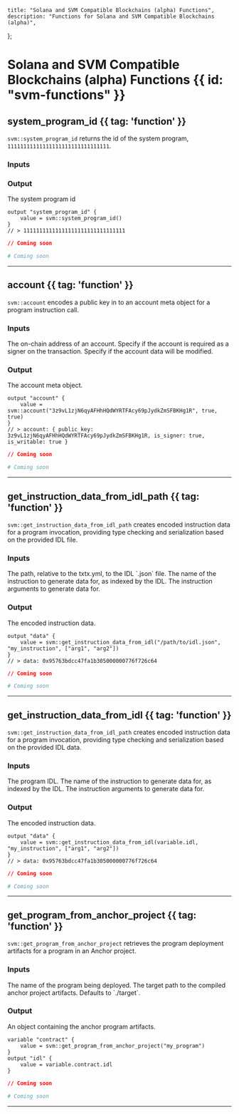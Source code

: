     title: "Solana and SVM Compatible Blockchains (alpha) Functions",
    description: "Functions for Solana and SVM Compatible Blockchains (alpha)",
};

# Solana and SVM Compatible Blockchains (alpha) Functions {{ id: "svm-functions" }}


## system_program_id {{ tag: 'function' }}

<Row>
  <Col>

`svm::system_program_id` returns the id of the system program, `11111111111111111111111111111111`.

### Inputs

<Properties>


</Properties>

### Output

<Properties>
  <Property name="value">
    The system program id
  </Property>
</Properties>


<CodeGroup title="Example using system_program_id">


```hcl {{ title: 'main.tx' }}
output "system_program_id" { 
    value = svm::system_program_id()
}
// > 11111111111111111111111111111111

```


```json {{ title: 'main.json' }}
// Coming soon
```

```yaml {{ title: 'main.yaml' }}
# Coming soon
```

</CodeGroup>
</Col>
</Row>

---


## account {{ tag: 'function' }}

<Row>
  <Col>

`svm::account` encodes a public key in to an account meta object for a program instruction call.

### Inputs

<Properties>


  <Property name="public_key">
    The on-chain address of an account.
  </Property>


  <Property name="is_signer">
    Specify if the account is required as a signer on the transaction.
  </Property>


  <Property name="is_writable">
    Specify if the account data will be modified.
  </Property>


</Properties>

### Output

<Properties>
  <Property name="value">
    The account meta object.
  </Property>
</Properties>


<CodeGroup title="Example using account">


```hcl {{ title: 'main.tx' }}
output "account" { 
    value = svm::account("3z9vL1zjN6qyAFHhHQdWYRTFAcy69pJydkZmSFBKHg1R", true, true)
}
// > account: { public_key: 3z9vL1zjN6qyAFHhHQdWYRTFAcy69pJydkZmSFBKHg1R, is_signer: true, is_writable: true } 

```


```json {{ title: 'main.json' }}
// Coming soon
```

```yaml {{ title: 'main.yaml' }}
# Coming soon
```

</CodeGroup>
</Col>
</Row>

---


## get_instruction_data_from_idl_path {{ tag: 'function' }}

<Row>
  <Col>

`svm::get_instruction_data_from_idl_path` creates encoded instruction data for a program invocation, providing type checking and serialization based on the provided IDL file.

### Inputs

<Properties>


  <Property name="idl_path">
    The path, relative to the txtx.yml, to the IDL `.json` file.
  </Property>


  <Property name="instruction_name">
    The name of the instruction to generate data for, as indexed by the IDL.
  </Property>


  <Property name="arguments">
    The instruction arguments to generate data for.
  </Property>


</Properties>

### Output

<Properties>
  <Property name="value">
    The encoded instruction data.
  </Property>
</Properties>


<CodeGroup title="Example using get_instruction_data_from_idl_path">


```hcl {{ title: 'main.tx' }}
output "data" {
    value = svm::get_instruction_data_from_idl("/path/to/idl.json", "my_instruction", ["arg1", "arg2"])
}
// > data: 0x95763bdcc47fa1b305000000776f726c64

```


```json {{ title: 'main.json' }}
// Coming soon
```

```yaml {{ title: 'main.yaml' }}
# Coming soon
```

</CodeGroup>
</Col>
</Row>

---


## get_instruction_data_from_idl {{ tag: 'function' }}

<Row>
  <Col>

`svm::get_instruction_data_from_idl_path` creates encoded instruction data for a program invocation, providing type checking and serialization based on the provided IDL data.

### Inputs

<Properties>


  <Property name="idl">
    The program IDL.
  </Property>


  <Property name="instruction_name">
    The name of the instruction to generate data for, as indexed by the IDL.
  </Property>


  <Property name="arguments">
    The instruction arguments to generate data for.
  </Property>


</Properties>

### Output

<Properties>
  <Property name="value">
    The encoded instruction data.
  </Property>
</Properties>


<CodeGroup title="Example using get_instruction_data_from_idl">


```hcl {{ title: 'main.tx' }}
output "data" {
    value = svm::get_instruction_data_from_idl(variable.idl, "my_instruction", ["arg1", "arg2"])
}
// > data: 0x95763bdcc47fa1b305000000776f726c64

```


```json {{ title: 'main.json' }}
// Coming soon
```

```yaml {{ title: 'main.yaml' }}
# Coming soon
```

</CodeGroup>
</Col>
</Row>

---


## get_program_from_anchor_project {{ tag: 'function' }}

<Row>
  <Col>

`svm::get_program_from_anchor_project` retrieves the program deployment artifacts for a program in an Anchor project.

### Inputs

<Properties>


  <Property name="program_name">
    The name of the program being deployed.
  </Property>


  <Property name="target_path">
    The target path to the compiled anchor project artifacts. Defaults to `./target`.
  </Property>


</Properties>

### Output

<Properties>
  <Property name="value">
    An object containing the anchor program artifacts.
  </Property>
</Properties>


<CodeGroup title="Example using get_program_from_anchor_project">


```hcl {{ title: 'main.tx' }}
variable "contract" {
    value = svm::get_program_from_anchor_project("my_program")
}
output "idl" {
    value = variable.contract.idl
}    

```


```json {{ title: 'main.json' }}
// Coming soon
```

```yaml {{ title: 'main.yaml' }}
# Coming soon
```

</CodeGroup>
</Col>
</Row>

---

